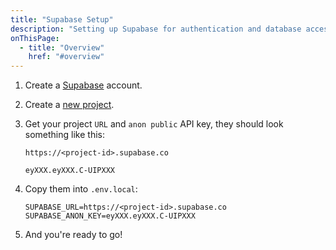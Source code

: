 ```yaml
---
title: "Supabase Setup"
description: "Setting up Supabase for authentication and database access."
onThisPage:
  - title: "Overview"
    href: "#overview"
---
```


<div id="overview" />

1. Create a [Supabase](https://supabase.com/sign-up) account.

2. Create a [new project](http://database.new).

3. Get your project `URL` and `anon public` API key, they should look something like this:

    ```plaintext
    https://<project-id>.supabase.co
    ```

    ```plaintext
    eyXXX.eyXXX.C-UIPXXX
    ```

4. Copy them into `.env.local`:

    ```.env.local
    SUPABASE_URL=https://<project-id>.supabase.co
    SUPABASE_ANON_KEY=eyXXX.eyXXX.C-UIPXXX
    ```

5. And you're ready to go!